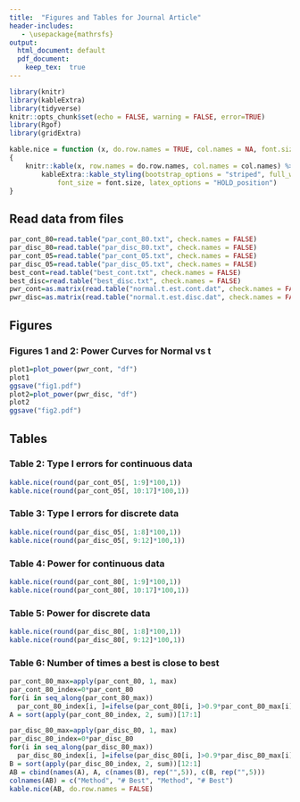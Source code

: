 ```yaml
---
title:  "Figures and Tables for Journal Article"
header-includes:
   - \usepackage{mathrsfs}
output:
  html_document: default
  pdf_document: 
    keep_tex:  true
---
```


```r
library(knitr)
library(kableExtra)
library(tidyverse)
knitr::opts_chunk$set(echo = FALSE, warning = FALSE, error=TRUE)
library(Rgof)
library(gridExtra)
```

```r
kable.nice = function (x, do.row.names = TRUE, col.names = NA, font.size = 15) 
{
    knitr::kable(x, row.names = do.row.names, col.names = col.names) %>% 
        kableExtra::kable_styling(bootstrap_options = "striped", full_width = FALSE, 
            font_size = font.size, latex_options = "HOLD_position")
} 
```

## Read data from files

```r
par_cont_80=read.table("par_cont_80.txt", check.names = FALSE)
par_disc_80=read.table("par_disc_80.txt", check.names = FALSE)
par_cont_05=read.table("par_cont_05.txt", check.names = FALSE)
par_disc_05=read.table("par_disc_05.txt", check.names = FALSE)
best_cont=read.table("best_cont.txt", check.names = FALSE)
best_disc=read.table("best_disc.txt", check.names = FALSE)
pwr_cont=as.matrix(read.table("normal.t.est.cont.dat", check.names = FALSE))
pwr_disc=as.matrix(read.table("normal.t.est.disc.dat", check.names = FALSE))
```

## Figures

### Figures 1 and 2: Power Curves for Normal vs t

```r
plot1=plot_power(pwr_cont, "df")
plot1
ggsave("fig1.pdf")
plot2=plot_power(pwr_disc, "df")
plot2
ggsave("fig2.pdf")
```


## Tables

### Table 2: Type I errors for continuous data

```r
kable.nice(round(par_cont_05[, 1:9]*100,1))
kable.nice(round(par_cont_05[, 10:17]*100,1))
```

### Table 3: Type I errors for discrete data

```r
kable.nice(round(par_disc_05[, 1:8]*100,1))
kable.nice(round(par_disc_05[, 9:12]*100,1))
```


### Table 4: Power for continuous data

```r
kable.nice(round(par_cont_80[, 1:9]*100,1))
kable.nice(round(par_cont_80[, 10:17]*100,1))
```

### Table 5: Power for discrete data

```r
kable.nice(round(par_disc_80[, 1:8]*100,1))
kable.nice(round(par_disc_80[, 9:12]*100,1))
```

### Table 6: Number of times a best is close to best

```r
par_cont_80_max=apply(par_cont_80, 1, max)
par_cont_80_index=0*par_cont_80
for(i in seq_along(par_cont_80_max))
  par_cont_80_index[i, ]=ifelse(par_cont_80[i, ]>0.9*par_cont_80_max[i], 1, 0)
A = sort(apply(par_cont_80_index, 2, sum))[17:1]
```


```r
par_disc_80_max=apply(par_disc_80, 1, max)
par_disc_80_index=0*par_disc_80
for(i in seq_along(par_disc_80_max))
  par_disc_80_index[i, ]=ifelse(par_disc_80[i, ]>0.9*par_disc_80_max[i], 1, 0)
B = sort(apply(par_disc_80_index, 2, sum))[12:1]
AB = cbind(names(A), A, c(names(B), rep("",5)), c(B, rep("",5)))
colnames(AB) = c("Method", "# Best", "Method", "# Best")
kable.nice(AB, do.row.names = FALSE)
```


